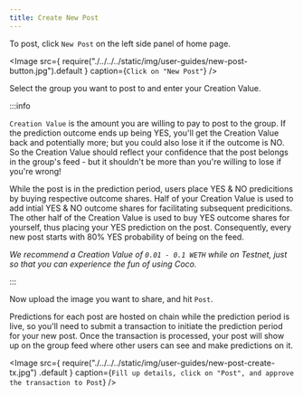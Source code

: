 ```yaml
---
title: Create New Post
---
```



To post, click `New Post` on the left side panel of home page.

<Image
	src={
		require("./../../../static/img/user-guides/new-post-button.jpg").default
	}
	caption={`Click on "New Post"`}
/>

Select the group you want to post to and enter your Creation Value. <br/>

:::info

`Creation Value` is the amount you are willing to pay to post to the group.
If the prediction outcome ends up being YES, you'll get the Creation Value
back and potentially more; but you could also lose it if the outcome is NO.
So the Creation Value should reflect your confidence that the post belongs
in the group's feed - but it shouldn't be more than you're willing to lose
if you're wrong! <br/>

While the post is in the prediction period, users place YES & NO predicitions
by buying respective outcome shares. Half of your Creation Value is used
to add intial YES & NO outcome shares for facilitating subsequent predicitions.
The other half of the Creation Value is used to buy YES outcome shares for yourself,
thus placing your YES prediction on the post. Consequently, every new post starts
with 80% YES probability of being on the feed.

_We recommend a Creation Value of `0.01 - 0.1 WETH` while on Testnet, just so
that you can experience the fun of using Coco._

:::

Now upload the image you want to share, and hit `Post`.

Predictions for each post are hosted on chain while the prediction period is
live, so you'll need to submit a transaction to initiate the prediction period
for your new post. Once the transaction is processed, your post will show up
on the group feed where other users can see and make predictions on it.

<Image
	src={
		require("./../../../static/img/user-guides/new-post-create-tx.jpg")
			.default
	}
	caption={`Fill up details, click on "Post", and approve the transaction to Post`}
/>
